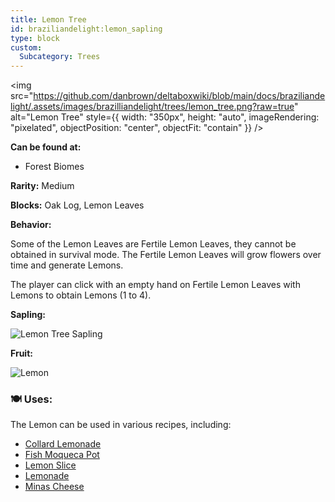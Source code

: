 ```yaml
---
title: Lemon Tree
id: braziliandelight:lemon_sapling
type: block
custom:
  Subcategory: Trees
---
```


<div style={{ display: "flex", flexWrap: "wrap", alignItems: "flex-start", gap: "20px" }}>

  <img src="https://github.com/danbrown/deltaboxwiki/blob/main/docs/braziliandelight/.assets/images/brazilliandelight/trees/lemon_tree.png?raw=true"
       alt="Lemon Tree"
       style={{ width: "350px", height: "auto", imageRendering: "pixelated", objectPosition: "center", objectFit: "contain" }}
  />

  <div style={{ flex: "1", minWidth: "250px" }}>
    <p><strong>Can be found at:</strong></p>
    <ul>
      <li>Forest Biomes</li>
    </ul>
    <p><strong>Rarity:</strong> Medium</p>
    <p><strong>Blocks:</strong> Oak Log, Lemon Leaves</p>
    <p><strong>Behavior:</strong></p>
    <p>Some of the Lemon Leaves are Fertile Lemon Leaves, they cannot be obtained in survival mode. The Fertile Lemon Leaves will grow flowers over time and generate Lemons.</p>
    <p>The player can click with an empty hand on Fertile Lemon Leaves with Lemons to obtain Lemons (1 to 4).</p>
    <div style={{ display: "flex" }}>
      <div style={{ marginRight: "60px" }}>
        <p><strong>Sapling:</strong></p>
        <img src="https://github.com/danbrown/deltaboxwiki/blob/main/docs/braziliandelight/.assets/item/braziliandelight/lemon_sapling.png?raw=true"
            alt="Lemon Tree Sapling"
            style={{ width: "96px", height: "auto", imageRendering: "pixelated" }}
        />
      </div>
      <div>
        <p><strong>Fruit:</strong></p>
        <img src="https://github.com/danbrown/deltaboxwiki/blob/main/docs/braziliandelight/.assets/item/braziliandelight/lemon.png?raw=true"
              alt="Lemon"
              style={{ width: "96px", height: "auto", imageRendering: "pixelated" }}
        />
      </div>
    </div>
  </div>

</div>

### 🍽️ Uses:
The Lemon can be used in various recipes, including:
- [Collard Lemonade](https://moddedmc.wiki/en/project/braziliandelight/docs/recipes)
- [Fish Moqueca Pot](https://moddedmc.wiki/en/project/braziliandelight/docs/recipes)
- [Lemon Slice](https://moddedmc.wiki/en/project/braziliandelight/docs/recipes)
- [Lemonade](https://moddedmc.wiki/en/project/braziliandelight/docs/recipes)
- [Minas Cheese](https://moddedmc.wiki/en/project/braziliandelight/docs/tutorials/minas_cheese)